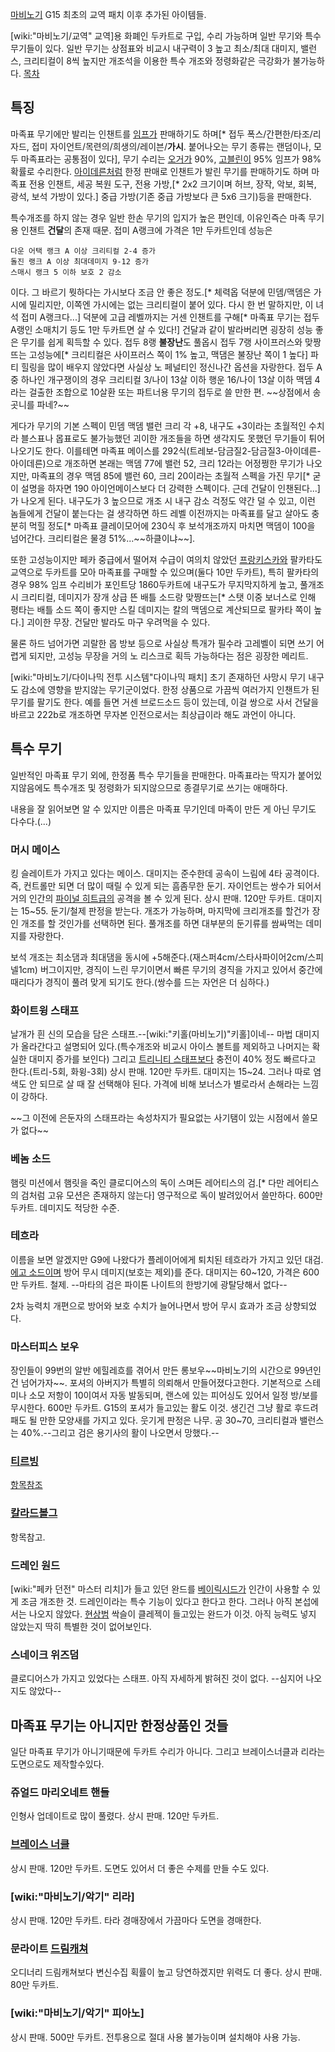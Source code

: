 [[마비노기]] G15 최초의 교역 패치 이후 추가된 아이템들.

[wiki:"마비노기/교역" 교역]용 화폐인 두카트로 구입, 수리 가능하며 일반 무기와 특수 무기들이 있다. 일반 무기는 상점표와 비교시 내구력이 3 높고 최소/최대 대미지, 밸런스, 크리티컬이 8씩 높지만 개조석을 이용한 특수 개조와 정령화같은 극강화가 불가능하다.
[[목차]]
== 특징 ==
마족표 무기에만 발리는 인챈트를 [[임프]]가 판매하기도 하며[* 접두 폭스/간편한/타조/리자드, 접미 자이언트/목련의/희생의/레이븐/'''가시'''. 붙어나오는 무기 종류는 랜덤이나, 모두 마족표라는 공통점이 있다], 무기 수리는 [[오거]]가 90%, [[고블린]]이 95% 임프가 98% 확률로 수리한다. [[아이데른]]처럼 한정 판매로 인챈트가 발린 무기를 판매하기도 하며 마족표 전용 인챈트, 세공 복원 도구, 전용 가방,[* 2x2 크기이며 허브, 장작, 악보, 회복, 광석, 보석 가방이 있다.] 중급 가방(기존 중급 가방보다 큰 5x6 크기)등을 판매한다.

특수개조를 하지 않는 경우 일반 한손 무기의 입지가 높은 편인데, 이유인즉슨 마족 무기용 인챈트 '''건달'''의 존재 때문. 접미 A랭크에 가격은 1만 두카트인데 성능은
 다운 어택 랭크 A 이상 크리티컬 2-4 증가
 돌진 랭크 A 이상 최대데미지 9-12 증가
 스매시 랭크 5 이하 보호 2 감소
이다. 그 바르기 뭣하다는 가시보다 조금 안 좋은 정도.[* 체력옵 덕분에 민뎀/맥뎀은 가시에 밀리지만, 이쪽엔 가시에는 없는 크리티컬이 붙어 있다. 다시 한 번 말하지만, 이 녀석 접미 A랭크다...] 덕분에 고급 레벨까지는 거센 인챈트를 구해[* 마족표 무기는 접두 A랭인 소매치기 등도 1만 두카트면 살 수 있다!] 건달과 같이 발라버리면 굉장히 성능 좋은 무기를 쉽게 획득할 수 있다. 접두 8랭 '''불장난'''도 풀옵시 접두 7랭 사이프러스와 맞짱뜨는 고성능에[* 크리티컬은 사이프러스 쪽이 1% 높고, 맥댐은 불장난 쪽이 1 높다] 파티 힐링을 많이 배우지 않았다면 사실상 노 페널티인 정신나간 옵션을 자랑한다. 접두 A 중 하나인 개구쟁이의 경우 크리티컬 3/나이 13살 이하 행운 16/나이 13살 이하 맥뎀 4라는 걸출한 조합으로 10살환 또는 파트너용 무기의 접두로 쓸 만한 편. ~~상점에서 송곳니를 파네?~~

게다가 무기의 기본 스펙이 민뎀 맥뎀 밸런 크리 각 +8, 내구도 +3이라는 초월적인 수치라 블스표나 몹표로도 불가능했던 괴이한 개조들을 하면 생각지도 못했던 무기들이 튀어나오기도 한다. 이를테면 마족표 메이스를 292식(트레보-담금질2-담금질3-아이데른-아이데른)으로 개조하면 본래는 맥뎀 77에 밸런 52, 크리 12라는 어정쩡한 무기가 나오지만, 마족표의 경우 맥뎀 85에 밸런 60, 크리 20이라는 초월적 스펙을 가진 무기[* 굳이 설명을 하자면 190 아이언메이스보다 더 강력한 스펙이다. 근데 건달이 인챈된다...]가 나오게 된다. 내구도가 3 높으므로 개조 시 내구 감소 걱정도 약간 덜 수 있고, 이런 놈들에게 건달이 붙는다는 걸 생각하면 하드 레벨 이전까지는 마족표를 달고 살아도 충분히 먹힐 정도[* 마족표 클레이모어에 230식 후 보석개조까지 마치면 맥뎀이 100을 넘어간다. 크리티컬은 물경 51%...~~하클이냐~~].

또한 고성능이지만 페카 중급에서 떨어져 수급이 여의치 않았던 [[프랑키스카]]와 팔카타도 교역으로 두카트를 모아 마족표를 구매할 수 있으며(둘다 10만 두카트), 특히 팔카타의 경우 98% 임프 수리비가 포인트당 1860두카트에 내구도가 무지막지하게 높고, 풀개조 시 크리티컬, 데미지가 장개 상급 뜬 배틀 소드랑 맞짱뜨는[* 스탯 이중 보너스로 인해 평타는 배틀 소드 쪽이 좋지만 스킬 데미지는 칼의 맥뎀으로 계산되므로 팔카타 쪽이 높다.] 괴이한 무장. 건달만 발라도 마구 우려먹을 수 있다.

물론 하드 넘어가면 괴랄한 몹 방보 등으로 사실상 특개가 필수라 고레벨이 되면 쓰기 어렵게 되지만, 고성능 무장을 거의 노 리스크로 획득 가능하다는 점은 굉장한 메리트.

[wiki:"마비노기/다이나믹 전투 시스템"다이나믹 패치] 초기 존재하던 사망시 무기 내구도 감소에 영향을 받지않는 무기군이었다.
한정 상품으로 가끔씩 여러가지 인챈트가 된 무기를 팔기도 한다. 예를 들면 거센 브로드소드 등이 있는데, 이걸 쌍으로 사서 건달을 바르고 222b로 개조하면 무자본 인전으로서는 최상급이라 해도 과언이 아니다.

== 특수 무기 ==
일반적인 마족표 무기 외에, 한정품 특수 무기들을 판매한다. 마족표라는 딱지가 붙어있지않음에도 특수개조 및 정령화가 되지않으므로 종결무기로 쓰기는 애매하다.

내용을 잘 읽어보면 알 수 있지만 이름은 마족표 무기인데 마족이 만든 게 아닌 무기도 다수다.(...)

=== 머시 메이스 ===
킹 슬레이트가 가지고 있다는 메이스. 대미지는 준수한데 공속이 느림에 4타 공격이다. 즉, 컨트롤만 되면 더 많이 때릴 수 있게 되는 흠좀무한 둔기. 자이언트는 쌍수가 되어서 거의 인간의 [[파이널 히트]]급의 공격을 볼 수 있게 된다. 상시 판매. 120만 두카트. 대미지는 15~55. 둔기/철제 판정을 받는다. 개조가 가능하며, 마지막에 크리개조를 할건가 장인 개조를 할 것인가를 선택하면 된다.
풀개조를 하면 대부분의 둔기류를 쌈싸먹는 데미지를 자랑한다.

보석 개조는 최소댐과 최대댐을 동시에 +5해준다.(재스퍼4cm/스타사파이어2cm/스피넬1cm)  
버그이지만, 경직이 느린 무기이면서 빠른 무기의 경직을 가지고 있어서 중간에 때리다가 경직이 풀려 맞게 되기도 한다.(쌍수를 드는 자언은 더 심하다.)

=== 화이트윙 스태프 ===
날개가 흰 신의 모습을 담은 스태프.--[wiki:"키홀(마비노기)"키홀]이네-- 마법 대미지가 올라간다고 설명되어 있다.(특수개조와 비교시 아이스 볼트를 제외하고 나머지는 확실한 대미지 증가를 보인다) 그리고 [[트리니티 스태프]]보다 충전이 40% 정도 빠르다고 한다.(트리-5회, 화윙-3회) 상시 판매. 120만 두카트. 대미지는 15~24. 그러나 따로 염색도 안 되므로 살 때 잘 선택해야 된다.
가격에 비해 보너스가 별로라서 손해라는 느낌이 강하다.

~~그 이전에 은둔자의 스태프라는 속성차지가 필요없는 사기탬이 있는 시점에서 쓸모가 없다~~
=== 베놈 소드 ===
햄릿 미션에서 햄릿을 죽인 클로디어스의 독이 스며든 레어티스의 검.[* 다만 레어티스의 검처럼 고유 모션은 존재하지 않는다] 영구적으로 독이 발려있어서 쓸만하다. 600만 두카트.
데미지도 적당한 수준. 

=== 테흐라 ===
이름을 보면 알겠지만 G9에 나왔다가 플레이어에게 퇴치된 테흐라가 가지고 있던 대검. [[에고 소드]]이며 방어 무시 데미지(보호는 제외)를 준다. 대미지는 60~120, 가격은 600만 두카트. 철제.
--마타의 검은 파이톤 나이트의 한방기에 광탈당해서 없다--

2차 능력치 개편으로 방어와 보호 수치가 늘어나면서 방어 무시 효과가 조금 상향되었다.

=== 마스터피스 보우 ===
장인들이 99번의 알반 에힐레흐를 겪어서 만든 롱보우~~마비노기의 시간으로 99년인건 넘어가자~~. 포셔의 아버지가 특별히 의뢰해서 만들어졌다고한다. 기본적으로 스테미나 소모 저항이 10이여서 자동 발동되며, 랜스에 있는 피어싱도 있어서 일정 방/보를 무시한다. 600만 두카트. 
G15의 포셔가 들고있는 활도 이것. 생긴건 그냥 활로 후드려 패도 될 만한 모양새를 가지고 있다. 웃기게 판정은 나무. 공 30~70, 크리티컬과 밸런스는 40%.--그리고 검은 용기사의 활이 나오면서 망했다.--

=== [[티르빙]] ===
[[마비노기/검|항목]]참조
=== [[칼라드볼그]] ===
항목참고.

=== 드레인 원드 ===
[wiki:"페카 던전" 마스터 리치]가 들고 있던 완드를 [[베이릭시드]]가 인간이 사용할 수 있게 조금 개조한 것. 드레인이라는 특수 기능이 있다고 한다고 한다. 그러나 아직 본섭에서는 나오지 않았다. [[현상범]] 싹슬이 클레젝이 들고있는 완드가 이것. 아직 능력도 넣지 않았는지 딱히 특별한 것이 없어보인다.

=== 스네이크 위즈덤 ===
클로디어스가 가지고 있었다는 스태프. 아직 자세하게 밝혀진 것이 없다. --심지어 나오지도 않았다--

== 마족표 무기는 아니지만 한정상품인 것들 ==
일단 마족표 무기가 아니기때문에 두카트 수리가 아니다. 그리고 브레이스너클과 리라는 도면으로도 제작할수있다.

=== 쥬얼드 마리오네트 핸들 ===
인형사 업데이트로 많이 풀렸다. 상시 판매. 120만 두카트. 

=== [[브레이스 너클]] ===
상시 판매. 120만 두카트. 도면도 있어서 더 좋은 수제를 만들 수도 있다.

=== [wiki:"마비노기/악기" 리라] === 
상시 판매. 120만 두카트. 타라 경매장에서 가끔마다 도면을 경매한다.
 
=== 문라이트 [[드림캐쳐]] ===
오디너리 드림캐쳐보다 변신수집 획률이 높고 당연하겠지만 위력도 더 좋다. 상시 판매. 80만 두카트.

=== [wiki:"마비노기/악기" 피아노] ===
상시 판매. 500만 두카트. 전투용으로 절대 사용 불가능이며 설치해야 사용 가능.
